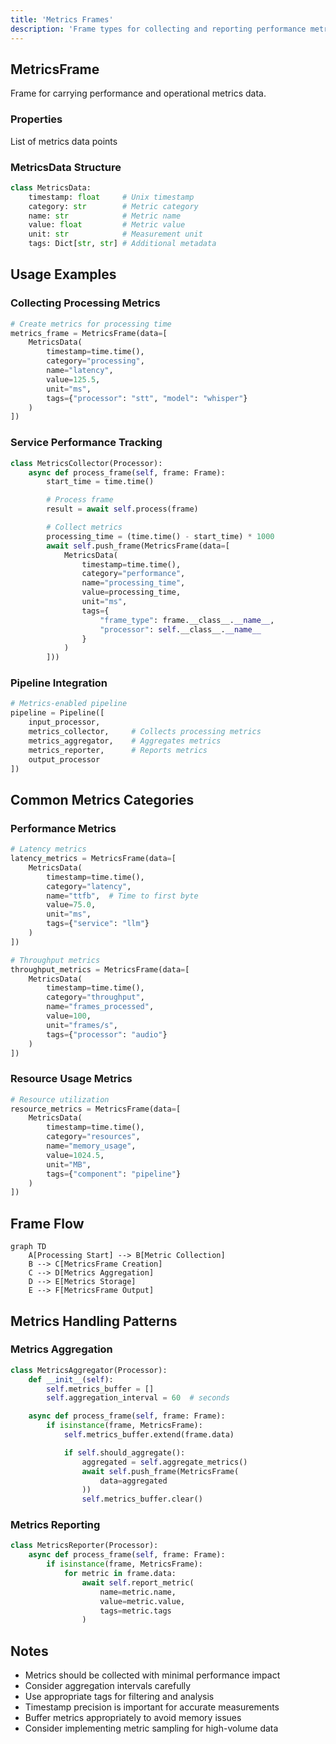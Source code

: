 ```yaml
---
title: 'Metrics Frames'
description: 'Frame types for collecting and reporting performance metrics in Pipecat'
---
```


## MetricsFrame

Frame for carrying performance and operational metrics data.

### Properties

<ParamField path="data" type="List[MetricsData]" required>
  List of metrics data points
</ParamField>

### MetricsData Structure

```python
class MetricsData:
    timestamp: float     # Unix timestamp
    category: str        # Metric category
    name: str            # Metric name
    value: float         # Metric value
    unit: str            # Measurement unit
    tags: Dict[str, str] # Additional metadata
```

## Usage Examples

### Collecting Processing Metrics

```python
# Create metrics for processing time
metrics_frame = MetricsFrame(data=[
    MetricsData(
        timestamp=time.time(),
        category="processing",
        name="latency",
        value=125.5,
        unit="ms",
        tags={"processor": "stt", "model": "whisper"}
    )
])
```

### Service Performance Tracking

```python
class MetricsCollector(Processor):
    async def process_frame(self, frame: Frame):
        start_time = time.time()

        # Process frame
        result = await self.process(frame)

        # Collect metrics
        processing_time = (time.time() - start_time) * 1000
        await self.push_frame(MetricsFrame(data=[
            MetricsData(
                timestamp=time.time(),
                category="performance",
                name="processing_time",
                value=processing_time,
                unit="ms",
                tags={
                    "frame_type": frame.__class__.__name__,
                    "processor": self.__class__.__name__
                }
            )
        ]))
```

### Pipeline Integration

```python
# Metrics-enabled pipeline
pipeline = Pipeline([
    input_processor,
    metrics_collector,     # Collects processing metrics
    metrics_aggregator,    # Aggregates metrics
    metrics_reporter,      # Reports metrics
    output_processor
])
```

## Common Metrics Categories

### Performance Metrics

```python
# Latency metrics
latency_metrics = MetricsFrame(data=[
    MetricsData(
        timestamp=time.time(),
        category="latency",
        name="ttfb",  # Time to first byte
        value=75.0,
        unit="ms",
        tags={"service": "llm"}
    )
])

# Throughput metrics
throughput_metrics = MetricsFrame(data=[
    MetricsData(
        timestamp=time.time(),
        category="throughput",
        name="frames_processed",
        value=100,
        unit="frames/s",
        tags={"processor": "audio"}
    )
])
```

### Resource Usage Metrics

```python
# Resource utilization
resource_metrics = MetricsFrame(data=[
    MetricsData(
        timestamp=time.time(),
        category="resources",
        name="memory_usage",
        value=1024.5,
        unit="MB",
        tags={"component": "pipeline"}
    )
])
```

## Frame Flow

```mermaid
graph TD
    A[Processing Start] --> B[Metric Collection]
    B --> C[MetricsFrame Creation]
    C --> D[Metrics Aggregation]
    D --> E[Metrics Storage]
    E --> F[MetricsFrame Output]
```

## Metrics Handling Patterns

### Metrics Aggregation

```python
class MetricsAggregator(Processor):
    def __init__(self):
        self.metrics_buffer = []
        self.aggregation_interval = 60  # seconds

    async def process_frame(self, frame: Frame):
        if isinstance(frame, MetricsFrame):
            self.metrics_buffer.extend(frame.data)

            if self.should_aggregate():
                aggregated = self.aggregate_metrics()
                await self.push_frame(MetricsFrame(
                    data=aggregated
                ))
                self.metrics_buffer.clear()
```

### Metrics Reporting

```python
class MetricsReporter(Processor):
    async def process_frame(self, frame: Frame):
        if isinstance(frame, MetricsFrame):
            for metric in frame.data:
                await self.report_metric(
                    name=metric.name,
                    value=metric.value,
                    tags=metric.tags
                )
```

## Notes

- Metrics should be collected with minimal performance impact
- Consider aggregation intervals carefully
- Use appropriate tags for filtering and analysis
- Timestamp precision is important for accurate measurements
- Buffer metrics appropriately to avoid memory issues
- Consider implementing metric sampling for high-volume data
